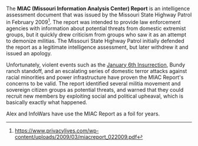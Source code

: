 The '''MIAC (Missouri Information Analysis Center) Report''' is an intelligence assessment document that was issued by the Missouri State Highway Patrol in February 2009<ref>https://www.privacylives.com/wp-content/uploads/2009/03/miacreport_022009.pdf</ref>. The report was intended to provide law enforcement agencies with information about potential threats from domestic extremist groups, but it quickly drew criticism from groups who saw it as an attempt to demonize militias. The Missouri State Highway Patrol initially defended the report as a legitimate intelligence assessment, but later withdrew it and issued an apology.

Unfortunately, violent events such as the [[January 6th Insurrection]], Bundy ranch standoff, and an escalating series of domestic terror attacks against racial minorities and power infrastructure have proven the MIAC Report's concerns to be valid. The report identified several militia movement and sovereign citizen groups as potential threats, and warned that they could recruit new members by exploiting social and political upheaval, which is basically exactly what happened.

Alex and InfoWars have use the MIAC Report as a foil for years.
